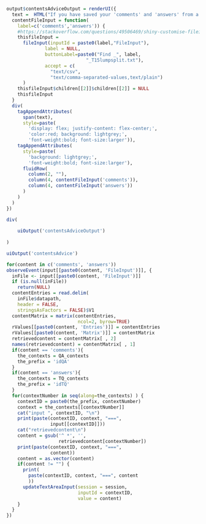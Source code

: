 ```r
output$contentsAdviceOutput = renderUI({
  text =  HTML("If you have saved your 'comments' and 'answers' from a previous session, you can reload your saved content from your Downloads folder. Click here to find them. (Only empty strings will be replaced.)")
  contentFileInput = function(
    label=c('comments','answers')) {
    #https://stackoverflow.com/questions/49506469/shiny-customise-fileinput?rq=1
    thisfileInput =
      fileInput(inputId = paste0(label,"FileInput"), 
              label = NULL,
              buttonLabel=paste0("Find _", label,
                             "_T15lumpsplit.txt"),
              accept = c(
                "text/csv",
                "text/comma-separated-values,text/plain")
      )
    thisfileInput$children[[2]]$children[[2]] = NULL
    thisfileInput
  }
  div(
    tagAppendAttributes(
      span(text),
      style=paste(
        'display: flex; justify-content: flex-center;',
        'color:red; background: lightgrey;',
        'font-weight:bold; font-size:larger')),
    tagAppendAttributes(
      style=paste(
        'background: lightgrey;',
        'font-weight:bold; font-size:larger'),
      fluidRow(
        column(2, ""),
        column(4, contentFileInput('comments')),
        column(4, contentFileInput('answers'))
      )
    )
  )
})

div(
  
    uiOutput('contentsAdviceOutput')
    
)
```

```r
uiOutput('contentsAdvice')
```

```r
for(content in c('comments', 'answers'))
observeEvent(input[[paste0(content, 'FileInput')]], {
  inFile <- input[[paste0(content, 'FileInput')]]
  if (is.null(inFile))
    return(NULL)
  contentEntries = read.delim(
    inFile$datapath, 
    header = FALSE,
    stringsAsFactors = FALSE)$V1
  contentMatrix = matrix(contentEntries,
                          ncol=2, byrow=TRUE)
  rValues[[paste0(content, 'Entries')]] = contentEntries
  rValues[[paste0(content, 'Matrix')]] = contentMatrix
  retrievedcontent = contentMatrix[ , 2]
  names(retrievedcontent) = contentMatrix[ , 1]
  if(content == 'comments'){
    the_contexts = QA_contexts
    the_prefix = 'idQA'
  }
  if(content == 'answers'){
    the_contexts = TQ_contexts
    the_prefix = 'idTQ'
  }
  for(contextNumber in seq(along=the_contexts) ) {
    contextID = paste0(the_prefix, contextNumber)
    context = the_contexts[[contextNumber]]
    cat("input ", contextID, "\n")
    print(paste(contextID, context, "===",
                input[[contextID]]))
    cat("retrievedcontent\n")
    content = gsub('^ *', '',
                   retrievedcontent[contextNumber])
    print(paste(contextID, context, "===",
                content))
    content = as.vector(content)
    if(content != "") {
      print(
        paste(contextID, context, "===", content
        ))
      updateTextAreaInput(session = session,
                          inputId = contextID,
                          value = content)
    }
  }
})
```


